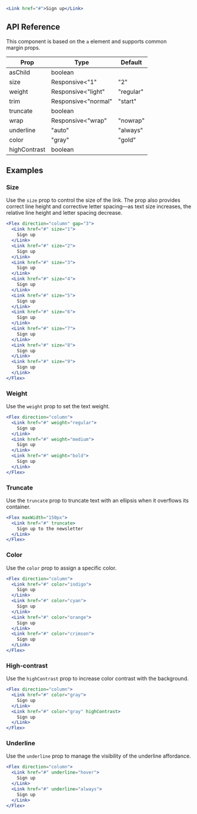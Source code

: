 ```jsx live=true
<Link href="#">Sign up</Link>
```

## API Reference

This component is based on the `a` element and supports common margin props.

| Prop | Type | Default |
| --- | --- | --- |
| asChild | boolean |  |
| size | Responsive<"1" | "2" | "3" | "4" | "5" | "6" | "7" | "8" | "9"> |  |
| weight | Responsive<"light" | "regular" | "medium" | "bold"> |  |
| trim | Responsive<"normal" | "start" | "end" | "both"> |  |
| truncate | boolean |  |
| wrap | Responsive<"wrap" | "nowrap" | "pretty" | "balance"> |  |
| underline | "auto" | "always" | "hover" | "none" | "auto" |
| color | "gray" | "gold" | "bronze" | "brown" | "yellow" | "amber" | "orange" | "tomato" | "red" | "ruby" | "crimson" | "pink" | "plum" | "purple" | "violet" | "iris" | "indigo" | "blue" | "cyan" | "teal" | "jade" | "green" | "grass" | "lime" | "mint" | "sky" |  |
| highContrast | boolean |  |


## Examples

### Size

Use the `size` prop to control the size of the link. The prop also provides correct line height and corrective letter spacing—as text size increases, the relative line height and letter spacing decrease.

```jsx live=true scroll=true
<Flex direction="column" gap="3">
  <Link href="#" size="1">
    Sign up
  </Link>
  <Link href="#" size="2">
    Sign up
  </Link>
  <Link href="#" size="3">
    Sign up
  </Link>
  <Link href="#" size="4">
    Sign up
  </Link>
  <Link href="#" size="5">
    Sign up
  </Link>
  <Link href="#" size="6">
    Sign up
  </Link>
  <Link href="#" size="7">
    Sign up
  </Link>
  <Link href="#" size="8">
    Sign up
  </Link>
  <Link href="#" size="9">
    Sign up
  </Link>
</Flex>
```

### Weight

Use the `weight` prop to set the text weight.

```jsx live="true"
<Flex direction="column">
  <Link href="#" weight="regular">
    Sign up
  </Link>
  <Link href="#" weight="medium">
    Sign up
  </Link>
  <Link href="#" weight="bold">
    Sign up
  </Link>
</Flex>
```

### Truncate

Use the `truncate` prop to truncate text with an ellipsis when it overflows its container.

```jsx live=true line=2
<Flex maxWidth="150px">
  <Link href="#" truncate>
    Sign up to the newsletter
  </Link>
</Flex>
```

### Color

Use the `color` prop to assign a specific color.

```jsx live=true scroll=true
<Flex direction="column">
  <Link href="#" color="indigo">
    Sign up
  </Link>
  <Link href="#" color="cyan">
    Sign up
  </Link>
  <Link href="#" color="orange">
    Sign up
  </Link>
  <Link href="#" color="crimson">
    Sign up
  </Link>
</Flex>
```

### High-contrast

Use the `highContrast` prop to increase color contrast with the background.

```jsx live=true scroll=true
<Flex direction="column">
  <Link href="#" color="gray">
    Sign up
  </Link>
  <Link href="#" color="gray" highContrast>
    Sign up
  </Link>
</Flex>
```

### Underline

Use the `underline` prop to manage the visibility of the underline affordance.

```jsx live="true" scroll=true
<Flex direction="column">
  <Link href="#" underline="hover">
    Sign up
  </Link>
  <Link href="#" underline="always">
    Sign up
  </Link>
</Flex>
```
